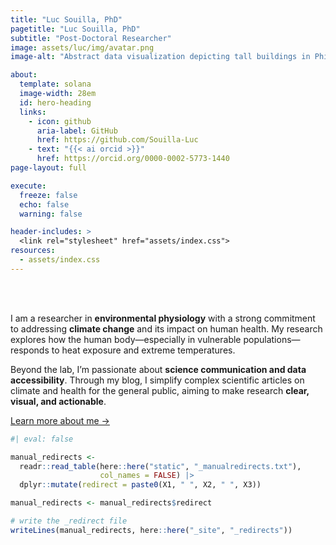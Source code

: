 ```yaml
---
title: "Luc Souilla, PhD"
pagetitle: "Luc Souilla, PhD"
subtitle: "Post-Doctoral Researcher"
image: assets/luc/img/avatar.png
image-alt: "Abstract data visualization depicting tall buildings in Philadelphia as a circle. The text inside the circle reads Philadelphia Skyline"

about:
  template: solana
  image-width: 28em
  id: hero-heading
  links:
    - icon: github
      aria-label: GitHub
      href: https://github.com/Souilla-Luc
    - text: "{{< ai orcid >}}"
      href: https://orcid.org/0000-0002-5773-1440
page-layout: full

execute: 
  freeze: false
  echo: false
  warning: false

header-includes: >
  <link rel="stylesheet" href="assets/index.css">
resources:
  - assets/index.css
---
```


<br><br>

::: {#hero-heading}
I am a researcher in **environmental physiology** with a strong commitment to addressing **climate change** and its impact on human health. My research explores how the human body—especially in vulnerable populations—responds to heat exposure and extreme temperatures.

Beyond the lab, I’m passionate about **science communication and data accessibility**. Through my blog, I simplify complex scientific articles on climate and health for the general public, aiming to make research **clear, visual, and actionable**.

[Learn more about me →](/about){.about-links .subtitle}
:::

<!-- hero-heading -->

```r
#| eval: false

manual_redirects <-
  readr::read_table(here::here("static", "_manualredirects.txt"),
                    col_names = FALSE) |> 
  dplyr::mutate(redirect = paste0(X1, " ", X2, " ", X3))

manual_redirects <- manual_redirects$redirect

# write the _redirect file
writeLines(manual_redirects, here::here("_site", "_redirects"))

```
